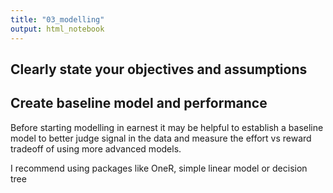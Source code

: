 ```yaml
---
title: "03_modelling"
output: html_notebook
---
```


## Clearly state your objectives and assumptions

## Create baseline model and performance

Before starting modelling in earnest it may be helpful to establish a baseline model to better judge signal in the data and measure the effort vs reward tradeoff of using more advanced models.

I recommend using packages like OneR, simple linear model or decision tree